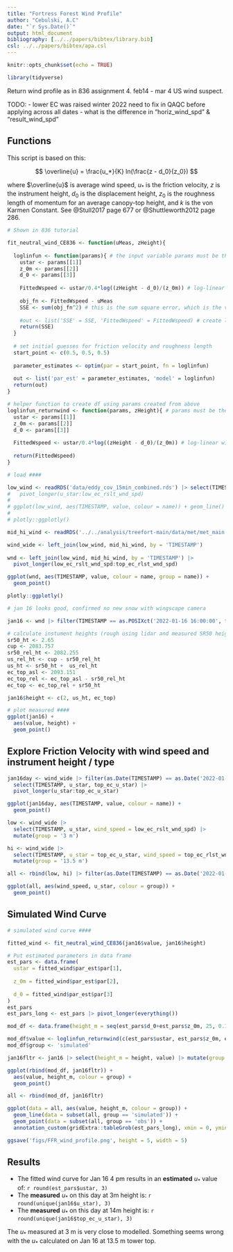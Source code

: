 ```yaml
---
title: "Fortress Forest Wind Profile"
author: "Cebulski, A.C"
date: "`r Sys.Date()`"
output: html_document
bibliography: [../../papers/bibtex/library.bib]
csl: ../../papers/bibtex/apa.csl
---
```


```r
knitr::opts_chunk$set(echo = TRUE)
```

```r
library(tidyverse)
```

Return wind profile as in 836 assignment 4. feb14 - mar 4 US wind suspect.

TODO: 
- lower EC was raised winter 2022 need to fix in QAQC before applying across all dates
- what is the difference in  "horiz_wind_spd" & "result_wind_spd"

## Functions 

This script is based on this: 

$$
\overline{u} = \frac{u_*}{K} ln(\frac{z - d_0}{z_0})
$$

where $\overline{u}$ is average wind speed, $u_*$ is the friction velocity, $z$ is the instrument height, $d_0$ is the displacement height, $z_0$ is the roughness length of momentum for an average canopy-top height, and $k$ is the von Karmen Constant. See @Stull2017 page  677 or @Shuttleworth2012 page 286. 

```r
# Shown in 836 tutorial

fit_neutral_wind_CE836 <- function(uMeas, zHeight){
  
  loglinfun <- function(params){ # the input variable params must be the same length and dimension as the initial guesses (i.e. start points)
    ustar <- params[[1]]
    z_0m <- params[[2]]
    d_0 <- params[[3]]
    
    FittedWspeed <- ustar/0.4*log((zHeight - d_0)/(z_0m)) # log-linear wind speed function
    
    obj_fn <- FittedWspeed - uMeas
    SSE <- sum(obj_fn^2) # this is the sum square error, which is the value that we are trying to minimize. 
    
    #out <- list('SSE' = SSE, 'FittedWspeed' = FittedWspeed) # create list for multi arg return 
    return(SSE) 
  }
  
  # set initial guesses for friction velocity and roughness length
  start_point <- c(0.5, 0.5, 0.5)
  
  parameter_estimates <- optim(par = start_point, fn = loglinfun)
  
  out <- list('par_est' = parameter_estimates, 'model' = loglinfun)
  return(out)
}

# helper function to create df using params created from above
loglinfun_returnwind <- function(params, zHeight){ # params must be the same length and dimension as the initial guesses (i.e. start points)
  ustar <- params[[1]]
  z_0m <- params[[2]]
  d_0 <- params[[3]]
  
  FittedWspeed <- ustar/0.4*log((zHeight - d_0)/(z_0m)) # log-linear wind speed function
  
  return(FittedWspeed)
}
```

```r
# load ####

low_wind <- readRDS('data/eddy_cov_15min_combined.rds') |> select(TIMESTAMP, u_star, low_ec_rslt_wnd_spd = result_wind_spd)# |> 
#   pivot_longer(u_star:low_ec_rslt_wnd_spd)
# 
# ggplot(low_wind, aes(TIMESTAMP, value, colour = name)) + geom_line()
# 
# plotly::ggplotly()

mid_hi_wind <- readRDS('../../analysis/treefort-main/data/met/met_main.rds') |> select(TIMESTAMP, USWindSpeed_S_WVT, top_ec_rlst_wnd_spd, top_ec_u_star)

wind_wide <- left_join(low_wind, mid_hi_wind, by = 'TIMESTAMP')
 
wnd <- left_join(low_wind, mid_hi_wind, by = 'TIMESTAMP') |> 
  pivot_longer(low_ec_rslt_wnd_spd:top_ec_rlst_wnd_spd)

ggplot(wnd, aes(TIMESTAMP, value, colour = name, group = name)) +
  geom_point()

plotly::ggplotly()

# jan 16 looks good, confirmed no new snow with wingscape camera

jan16 <- wnd |> filter(TIMESTAMP == as.POSIXct('2022-01-16 16:00:00', tz = 'CST'))

# calculate instument heights (rough using lidar and measured SR50 height)
sr50_ht <- 2.65
cup <- 2083.757
sr50_rel_ht <- 2082.255
us_rel_ht <- cup - sr50_rel_ht
us_ht <- sr50_ht +  us_rel_ht
ec_top_asl <- 2093.151 
ec_top_rel <- ec_top_asl - sr50_rel_ht
ec_top <- ec_top_rel + sr50_ht

jan16$height <- c(2, us_ht, ec_top)

# plot measured ####
ggplot(jan16) +
  aes(value, height) +
  geom_point()
```

## Explore Friction Velocity with wind speed and instrument height / type 

```r
jan16day <- wind_wide |> filter(as.Date(TIMESTAMP) == as.Date('2022-01-16')) |> 
  select(TIMESTAMP, u_star, top_ec_u_star) |> 
  pivot_longer(u_star:top_ec_u_star)

ggplot(jan16day, aes(TIMESTAMP, value, colour = name)) +
  geom_point()
```

```r
low <- wind_wide |> 
  select(TIMESTAMP, u_star, wind_speed = low_ec_rslt_wnd_spd) |> 
  mutate(group = '3 m')

hi <- wind_wide |> 
  select(TIMESTAMP, u_star = top_ec_u_star, wind_speed = top_ec_rlst_wnd_spd) |> 
  mutate(group = '13.5 m')

all <- rbind(low, hi) |> filter(as.Date(TIMESTAMP) == as.Date('2022-01-16')) 

ggplot(all, aes(wind_speed, u_star, colour = group)) +
  geom_point()
```


## Simulated Wind Curve

```r
# simulated wind curve ####

fitted_wind <- fit_neutral_wind_CE836(jan16$value, jan16$height)

# Put estimated parameters in data frame
est_pars <- data.frame(
  ustar = fitted_wind$par_est$par[1],
  
  z_0m = fitted_wind$par_est$par[2],
  
  d_0 = fitted_wind$par_est$par[3]
)
est_pars
est_pars_long <- est_pars |> pivot_longer(everything())

mod_df <- data.frame(height_m = seq(est_pars$d_0+est_pars$z_0m, 25, 0.1))

mod_df$value <- loglinfun_returnwind(c(est_pars$ustar, est_pars$z_0m, est_pars$d_0), mod_df$height_m)
mod_df$group <- 'simulated'

jan16fltr <- jan16 |> select(height_m = height, value) |> mutate(group = 'obs') |> as.data.frame()

ggplot(rbind(mod_df, jan16fltr)) +
  aes(value, height_m, colour = group) +
  geom_point()

all <- rbind(mod_df, jan16fltr)

ggplot(data = all, aes(value, height_m, colour = group)) +
  geom_line(data = subset(all, group == 'simulated')) +
  geom_point(data = subset(all, group == 'obs')) +
  annotation_custom(gridExtra::tableGrob(est_pars_long), xmin = 0, ymin = 15)

ggsave('figs/FFR_wind_profile.png', height = 5, width = 5)
```  

## Results

- The fitted wind curve for Jan 16 4 pm results in an **estimated** $u_*$ value of: `r round(est_pars$ustar, 3)` 
- The **measured** $u_*$ on this day at 3m height is: `r round(unique(jan16$u_star), 3)`
- The **measured** $u_*$ on this day at 14m height is: `r round(unique(jan16$top_ec_u_star), 3)`

The $u_*$ measured at 3 m is very close to modelled. Something seems wrong with the $u_*$ calculated on Jan 16 at 13.5 m tower top. 